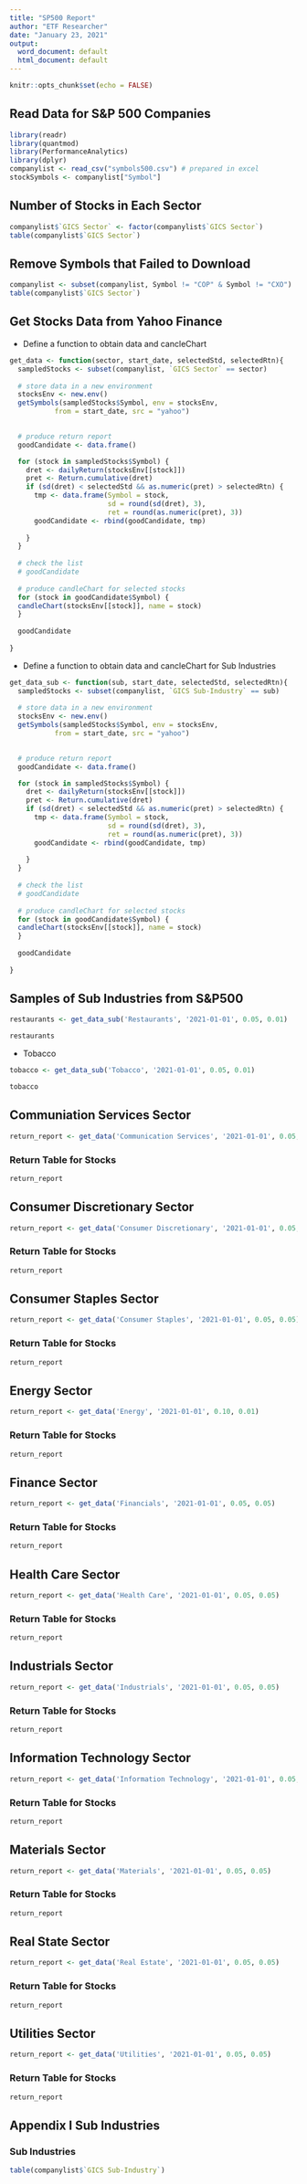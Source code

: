 ---
title: "SP500 Report"
author: "ETF Researcher"
date: "January 23, 2021"
output:
  word_document: default
  html_document: default
---

```{r setup, include=FALSE}
knitr::opts_chunk$set(echo = FALSE)
```

## Read Data for S&P 500 Companies 
```{r message=FALSE, warning=FALSE}
library(readr)
library(quantmod)
library(PerformanceAnalytics)
library(dplyr)
companylist <- read_csv("symbols500.csv") # prepared in excel
stockSymbols <- companylist["Symbol"]
```

## Number of Stocks in Each Sector
```{r}
companylist$`GICS Sector` <- factor(companylist$`GICS Sector`)
table(companylist$`GICS Sector`)
```
## Remove Symbols that Failed to Download
```{r}
companylist <- subset(companylist, Symbol != "COP" & Symbol != "CXO")
table(companylist$`GICS Sector`)
```

## Get Stocks Data from Yahoo Finance

* Define a function to obtain data and cancleChart
```{r}
get_data <- function(sector, start_date, selectedStd, selectedRtn){
  sampledStocks <- subset(companylist, `GICS Sector` == sector)
  
  # store data in a new environment
  stocksEnv <- new.env()
  getSymbols(sampledStocks$Symbol, env = stocksEnv, 
           from = start_date, src = "yahoo")
  

  # produce return report
  goodCandidate <- data.frame()

  for (stock in sampledStocks$Symbol) {
    dret <- dailyReturn(stocksEnv[[stock]])
    pret <- Return.cumulative(dret)
    if (sd(dret) < selectedStd && as.numeric(pret) > selectedRtn) {
      tmp <- data.frame(Symbol = stock, 
                        sd = round(sd(dret), 3), 
                        ret = round(as.numeric(pret), 3))
      goodCandidate <- rbind(goodCandidate, tmp)
      
    }
  }
  
  # check the list
  # goodCandidate
  
  # produce candleChart for selected stocks
  for (stock in goodCandidate$Symbol) {
  candleChart(stocksEnv[[stock]], name = stock)
  }
  
  goodCandidate
  
}
```

* Define a function to obtain data and cancleChart for Sub Industries
```{r}
get_data_sub <- function(sub, start_date, selectedStd, selectedRtn){
  sampledStocks <- subset(companylist, `GICS Sub-Industry` == sub)
  
  # store data in a new environment
  stocksEnv <- new.env()
  getSymbols(sampledStocks$Symbol, env = stocksEnv, 
           from = start_date, src = "yahoo")
  

  # produce return report
  goodCandidate <- data.frame()

  for (stock in sampledStocks$Symbol) {
    dret <- dailyReturn(stocksEnv[[stock]])
    pret <- Return.cumulative(dret)
    if (sd(dret) < selectedStd && as.numeric(pret) > selectedRtn) {
      tmp <- data.frame(Symbol = stock, 
                        sd = round(sd(dret), 3), 
                        ret = round(as.numeric(pret), 3))
      goodCandidate <- rbind(goodCandidate, tmp)
      
    }
  }
  
  # check the list
  # goodCandidate
  
  # produce candleChart for selected stocks
  for (stock in goodCandidate$Symbol) {
  candleChart(stocksEnv[[stock]], name = stock)
  }
  
  goodCandidate
  
}
```

## Samples of Sub Industries from S&P500
```{r}
restaurants <- get_data_sub('Restaurants', '2021-01-01', 0.05, 0.01)
```
```{r}
restaurants
```

* Tobacco 
```{r}
tobacco <- get_data_sub('Tobacco', '2021-01-01', 0.05, 0.01)
```
```{r}
tobacco
```


## Communiation Services Sector
```{r message=FALSE, warning=FALSE}
return_report <- get_data('Communication Services', '2021-01-01', 0.05, 0.05)
```

### Return Table for Stocks
```{r}
return_report
```

## Consumer Discretionary Sector
```{r message=FALSE, warning=FALSE}
return_report <- get_data('Consumer Discretionary', '2021-01-01', 0.05, 0.05)
```

### Return Table for Stocks
```{r}
return_report
```
## Consumer Staples  Sector
```{r message=FALSE, warning=FALSE}
return_report <- get_data('Consumer Staples', '2021-01-01', 0.05, 0.05)
```

### Return Table for Stocks
```{r}
return_report
```
## Energy  Sector
```{r message=FALSE, warning=FALSE}
return_report <- get_data('Energy', '2021-01-01', 0.10, 0.01)
```

### Return Table for Stocks
```{r}
return_report
```
## Finance  Sector
```{r message=FALSE, warning=FALSE}
return_report <- get_data('Financials', '2021-01-01', 0.05, 0.05)
```

### Return Table for Stocks
```{r}
return_report
```

## Health Care  Sector
```{r message=FALSE, warning=FALSE}
return_report <- get_data('Health Care', '2021-01-01', 0.05, 0.05)
```

### Return Table for Stocks
```{r}
return_report
```
## Industrials  Sector
```{r message=FALSE, warning=FALSE}
return_report <- get_data('Industrials', '2021-01-01', 0.05, 0.05)
```

### Return Table for Stocks
```{r}
return_report
```
## Information Technology  Sector
```{r message=FALSE, warning=FALSE}
return_report <- get_data('Information Technology', '2021-01-01', 0.05, 0.05)
```

### Return Table for Stocks
```{r}
return_report
```

## Materials  Sector
```{r message=FALSE, warning=FALSE}
return_report <- get_data('Materials', '2021-01-01', 0.05, 0.05)
```

### Return Table for Stocks
```{r}
return_report
```

## Real State Sector
```{r message=FALSE, warning=FALSE}
return_report <- get_data('Real Estate', '2021-01-01', 0.05, 0.05)
```

### Return Table for Stocks
```{r}
return_report
```
## Utilities  Sector
```{r message=FALSE, warning=FALSE}
return_report <- get_data('Utilities', '2021-01-01', 0.05, 0.05)
```

### Return Table for Stocks
```{r}
return_report
```

## Appendix I Sub Industries
### Sub Industries
```{r}
table(companylist$`GICS Sub-Industry`)
```